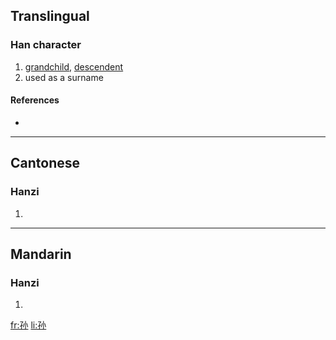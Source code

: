 {{see|孫}}
==Translingual==

===Han character===
{{Han char|rn=39|rad=子|as=03|sn=6|four=|canj=弓木火 (NDF)}}

# [[grandchild]], [[descendent]]
# used as a surname

====References====
* {{Han ref|kx=0278.041|hdz=21010.010|uh=5B59|ud=23385}}

----

==Cantonese==

===Hanzi===
{{yue-hanzi|jyut=|y=syun1}}

# {{defn|Cantonese}}

----

==Mandarin==

===Hanzi===
{{cmn-hanzi|tra=孫|pin=[[sūn]] ([[sun1]])|wg=sun<sup>1</sup>}}

# {{defn|Mandarin}}

[[fr:孙]]
[[li:孙]]